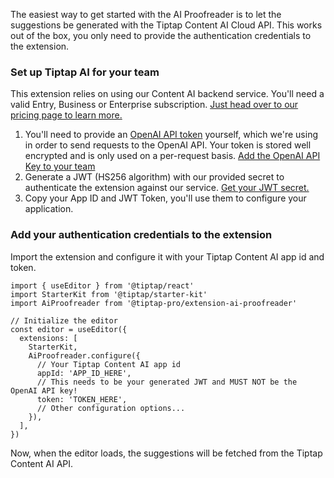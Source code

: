 The easiest way to get started with the AI Proofreader is to let the suggestions be generated with the Tiptap Content AI Cloud API. This works out of the box, you only need to provide the authentication credentials to the extension.

### Set up Tiptap AI for your team

This extension relies on using our Content AI backend service. You'll need a valid Entry, Business or Enterprise subscription. [Just head over to our pricing page to learn more.](https://tiptap.dev/pricing)

1. You'll need to provide an [OpenAI API token](https://platform.openai.com/docs/quickstart/account-setup) yourself, which we're using in order to send requests to the OpenAI API. Your token is stored well encrypted and is only used on a per-request basis. [Add the OpenAI API Key to your team](https://cloud.tiptap.dev/ai-settings)
2. Generate a JWT (HS256 algorithm) with our provided secret to authenticate the extension against our service. [Get your JWT secret.](https://cloud.tiptap.dev/ai-settings)
3. Copy your App ID and JWT Token, you'll use them to configure your application.

### Add your authentication credentials to the extension

Import the extension and configure it with your Tiptap Content AI app id and token.

```tsx
import { useEditor } from '@tiptap/react'
import StarterKit from '@tiptap/starter-kit'
import AiProofreader from '@tiptap-pro/extension-ai-proofreader'

// Initialize the editor
const editor = useEditor({
  extensions: [
    StarterKit,
    AiProofreader.configure({
      // Your Tiptap Content AI app id
      appId: 'APP_ID_HERE',
      // This needs to be your generated JWT and MUST NOT be the OpenAI API key!
      token: 'TOKEN_HERE',
      // Other configuration options...
    }),
  ],
})
```

Now, when the editor loads, the suggestions will be fetched from the Tiptap Content AI API.
